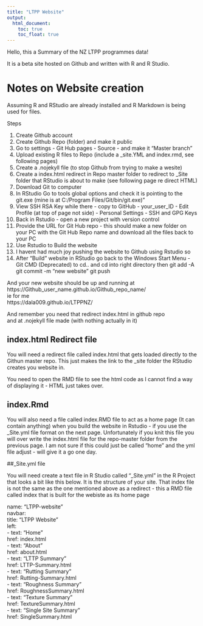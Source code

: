 ```yaml
---
title: "LTPP Website"
output:
  html_document:
    toc: true
    toc_float: true
---
```


Hello, this a Summary of the NZ LTPP programmes data!

It is a beta site hosted on Github and written with R and R Studio.  


# Notes on Website creation

Assuming R and RStudio are already installed and R Markdown is being used for files.

Steps

(@) Create Github account
(@) Create Github Repo (folder) and make it public
(@) Go to settings - Git Hub pages - Source - and make it "Master branch"
(@) Upload existing R files to Repo (include a _site.YML and index.rmd, see following pages)
(@) Create a .nojekyll file (to stop Github from trying to make a wesite)
(@) Create a index.html redirect in Repo master folder to redirect to _Site folder that RStudio is about to make (see following page re direct HTML)
(@) Download Git to computer
(@) In RStudio Go to tools global options and check it is pointing to the git.exe (mine is at C:/Program Files/Git/bin/git.exe)"
(@) View SSH RSA Key while there - copy to GitHub - your_user_ID - Edit Profile (at top of page not side) - Personal Settings - SSH and GPG Keys
(@) Back in Rstudio - open a new project with version control 
(@) Provide the URL for Git Hub repo - this should make a new folder on your PC with the Git Hub Repo name and download all the files back to your PC
(@) Use Rstudio to Build the website
(@) I havent had much joy pushing the website to Github using Rstudio so 
(@) After "Build" website in RStudio go back to the Windows Start Menu - Git CMD (Deprecated) to cd.. and cd into right directory then
git add -A
git commit -m "new website"
git push

And your new website should be up and running at   
https://Github_user_name.github.io/Github_repo_name/  
ie for me   
https://dala009.github.io/LTPPNZ/  


And remember you need that redirect index.html in github repo   
and at .nojekyll file made (with nothing actually in it)  




## index.html Redirect file 

You will need a redirect file called index.html that gets loaded directly to the Githun master repo.  This just makes the link to the _site folder the RStudio creates you website in.  

You need to open the RMD file to see the html code as I cannot find a way of displaying it - HTML just takes over.


<html>  
  
<head>  
  
<title>Redirecting to LTPP Data site</title>  
  
<meta http-equiv="refresh" content="1; URL=https://dala009.github.io/LTPPNZ/_site">  
  
<meta name="keywords" content="automatic redirection">  
  
</head>  



## index.Rmd

You will also need a file called index.RMD file to act as a home page (It can contain anything)  when you build the website in Rstudio - if you use the _Site.yml file format on the next page.  Unfortunately if you knit this file you will over write the index.html file for the repo-master folder from the previous page.  I am not sure if this could just be called "home" and the yml file adjust - will give it a go one day.    


##_Site.yml file

You will need create a text file in R Studio called "_Site.yml" in the R Project that looks a bit like this below.  It is the structure of your site. 
That index file is not the same as the one mentioned above as a redirect - this a RMD file called index that is built for the webiste as its home page  

name: "LTPP-website"  
navbar:  
  title: "LTPP Website"  
  left:  
    - text: "Home"  
      href: index.html  
    - text: "About"  
      href: about.html  
    - text: "LTTP Summary"  
      href: LTTP-Summary.html  
    - text: "Rutting Summary"  
      href: Rutting-Summary.html  
    - text: "Roughness Summary"  
      href: RoughnessSummary.html  
    - text: "Texture Summary"  
      href: TextureSummary.html  
    - text: "Single Site Summary"  
      href: SingleSummary.html        


